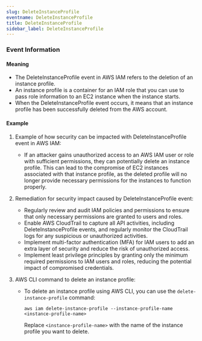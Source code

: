 ```yaml
--- 
slug: DeleteInstanceProfile
eventname: DeleteInstanceProfile
title: DeleteInstanceProfile
sidebar_label: DeleteInstanceProfile
---
```

                       
### Event Information

#### Meaning

- The DeleteInstanceProfile event in AWS IAM refers to the deletion of an instance profile. 
- An instance profile is a container for an IAM role that you can use to pass role information to an EC2 instance when the instance starts. 
- When the DeleteInstanceProfile event occurs, it means that an instance profile has been successfully deleted from the AWS account.

#### Example

1. Example of how security can be impacted with DeleteInstanceProfile event in AWS IAM:
   - If an attacker gains unauthorized access to an AWS IAM user or role with sufficient permissions, they can potentially delete an instance profile. This can lead to the compromise of EC2 instances associated with that instance profile, as the deleted profile will no longer provide necessary permissions for the instances to function properly.

2. Remediation for security impact caused by DeleteInstanceProfile event:
   - Regularly review and audit IAM policies and permissions to ensure that only necessary permissions are granted to users and roles.
   - Enable AWS CloudTrail to capture all API activities, including DeleteInstanceProfile events, and regularly monitor the CloudTrail logs for any suspicious or unauthorized activities.
   - Implement multi-factor authentication (MFA) for IAM users to add an extra layer of security and reduce the risk of unauthorized access.
   - Implement least privilege principles by granting only the minimum required permissions to IAM users and roles, reducing the potential impact of compromised credentials.

3. AWS CLI command to delete an instance profile:
   - To delete an instance profile using AWS CLI, you can use the `delete-instance-profile` command:
     ```
     aws iam delete-instance-profile --instance-profile-name <instance-profile-name>
     ```
     Replace `<instance-profile-name>` with the name of the instance profile you want to delete.


 